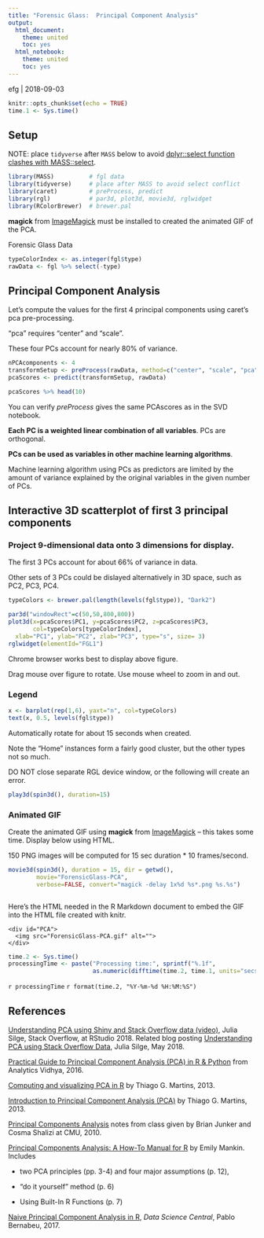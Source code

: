 ```yaml
---
title: "Forensic Glass:  Principal Component Analysis"
output:
  html_document:
    theme: united
    toc: yes
  html_notebook:
    theme: united
    toc: yes
---
```


efg | 2018-09-03   

```r
knitr::opts_chunk$set(echo = TRUE)
time.1 <- Sys.time()
```

## Setup

NOTE:  place `tidyverse` after `MASS` below to avoid [dplyr::select function clashes with MASS::select](https://stackoverflow.com/questions/24202120/dplyrselect-function-clashes-with-massselect).

```r
library(MASS)          # fgl data
library(tidyverse)     # place after MASS to avoid select conflict
library(caret)         # preProcess, predict
library(rgl)           # par3d, plot3d, movie3d, rglwidget
library(RColorBrewer)  # brewer.pal
```

**magick** from [ImageMagick](https://www.imagemagick.org/script/command-line-tools.php) must be installed to created the animated GIF of the PCA.

Forensic Glass Data

```r
typeColorIndex <- as.integer(fgl$type)
rawData <- fgl %>% select(-type)
```

## Principal Component Analysis

Let's compute the values for the first 4 principal components using caret's pca pre-processing.

"pca" requires "center" and "scale".

These four PCs account for nearly 80% of variance.

```r
nPCAcomponents <- 4
transformSetup <- preProcess(rawData, method=c("center", "scale", "pca"), pcaComp=nPCAcomponents)
pcaScores <- predict(transformSetup, rawData)
```

```r
pcaScores %>% head(10)
```

You can verify *preProcess* gives the same PCAscores as in the SVD notebook. 

**Each PC is a weighted linear combination of all variables**.  PCs are orthogonal.

**PCs can be used as variables in other machine learning algorithms**.  

Machine learning algorithm using PCs as predictors are limited by the amount of variance explained by the original variables in the given number of PCs.

## Interactive 3D scatterplot of first 3 principal components

### Project 9-dimensional data onto 3 dimensions for display.

The first 3 PCs account for about 66% of variance in data.

Other sets of 3 PCs could be dislayed alternatively in 3D space, such as PC2, PC3, PC4.

```r
typeColors <- brewer.pal(length(levels(fgl$type)), "Dark2")   
```

```r
par3d("windowRect"=c(50,50,800,800))
plot3d(x=pcaScores$PC1, y=pcaScores$PC2, z=pcaScores$PC3, 
       col=typeColors[typeColorIndex],
  xlab="PC1", ylab="PC2", zlab="PC3", type="s", size= 3)
rglwidget(elementId="FGL1")
```

Chrome browser works best to display above figure.

Drag mouse over figure to rotate.  Use mouse wheel to zoom in and out. 

### Legend

```r
x <- barplot(rep(1,6), yaxt="n", col=typeColors)
text(x, 0.5, levels(fgl$type))
```

Automatically rotate for about 15 seconds when created.

Note the "Home" instances form a fairly good cluster, but the other types not so much.

DO NOT close separate RGL device window, or the following will create an error.

```r
play3d(spin3d(), duration=15)
```

### Animated GIF

Create the animated GIF using **magick** from [ImageMagick](https://www.imagemagick.org/script/command-line-tools.php) -- this takes some time.  Display below using HTML.

150 PNG images will be computed for 15 sec duration * 10 frames/second.

```r
movie3d(spin3d(), duration = 15, dir = getwd(),
        movie="ForensicGlass-PCA",
        verbose=FALSE, convert="magick -delay 1x%d %s*.png %s.%s")
```

<div id="PCA">
  <img src="ForensicGlass-PCA.gif" alt="">
</div>

Here's the HTML needed in the R Markdown document to embed the GIF into the HTML file created with knitr.

```
<div id="PCA">
  <img src="ForensicGlass-PCA.gif" alt="">
</div>
```

```r
time.2 <- Sys.time()
processingTime <- paste("Processing time:", sprintf("%.1f",
                        as.numeric(difftime(time.2, time.1, units="secs"))), "sec\n")
```

`r processingTime`
`r format(time.2, "%Y-%m-%d %H:%M:%S")`        
    
## References

[Understanding PCA using Shiny and Stack Overflow data (video)](https://www.rstudio.com/resources/videos/understanding-pca-using-shiny-and-stack-overflow-data/), Julia Silge, Stack Overflow, at RStudio 2018.  Related blog posting [Understanding PCA using Stack Overflow Data](https://juliasilge.com/blog/stack-overflow-pca/), Julia Silge, May 2018.

[Practical Guide to Principal Component Analysis (PCA) in R & Python](https://www.analyticsvidhya.com/blog/2016/03/practical-guide-principal-component-analysis-python/) from Analytics Vidhya, 2016.

[Computing and visualizing PCA in R](https://tgmstat.wordpress.com/2013/11/28/computing-and-visualizing-pca-in-r/)  by Thiago G. Martins, 2013.

[Introduction to Principal Component Analysis (PCA)](https://tgmstat.wordpress.com/2013/11/21/introduction-to-principal-component-analysis-pca/) by Thiago G. Martins, 2013.

[Principal Components Analysis](http://www.stat.cmu.edu/~cshalizi/490/10/pca/pca-handout.pdf) notes from class given by Brian Junker and Cosma Shalizi at CMU, 2010.

[Principal Components Analysis: A How-To Manual for R](http://people.tamu.edu/~alawing/materials/ESSM689/pca.pdf) by Emily Mankin.  Includes

  * two PCA principles (pp. 3-4) and four major assumptions (p. 12),

  * "do it yourself" method (p. 6)

  * Using Built-In R Functions (p. 7)
  
[Naive Principal Component Analysis in R](http://www.datasciencecentral.com/profiles/blogs/naive-principal-component-analysis-in-r), *Data Science Central*, Pablo Bernabeu, 2017.
                                                 
